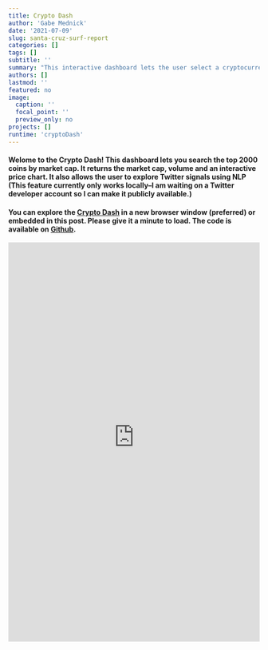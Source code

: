 ```yaml
---
title: Crypto Dash
author: 'Gabe Mednick'
date: '2021-07-09'
slug: santa-cruz-surf-report
categories: []
tags: []
subtitle: ''
summary: "This interactive dashboard lets the user select a cryptocurrency and returns an interactive price chart. It also lets the user explore Twitter using natural language processing"
authors: []
lastmod: ''
featured: no
image: 
  caption: ''
  focal_point: ''
  preview_only: no
projects: []
runtime: 'cryptoDash'
---
```


#### Welome to the Crypto Dash! This dashboard lets you search the top 2000 coins by market cap. It returns the market cap, volume and an interactive price chart. It also allows the user to explore Twitter signals using NLP (This feature currently only works locally--I am waiting on a Twitter developer account so I can make it publicly available.) 

#### You can explore the [Crypto Dash](https://biolight-informatics.shinyapps.io/bitcoin-dashboard/) in a new browser window (preferred) or embedded in this post. Please give it a minute to load. The code is available on [Git<i class="fab fa-github"  style="color: #FFCC00"></i>hub](https://github.com/gmednick/crypto-dash/blob/master/app.R). 


<iframe height="800" width="100%" frameborder="no" src=" https://biolight-informatics.shinyapps.io/bitcoin-dashboard/"> </iframe>